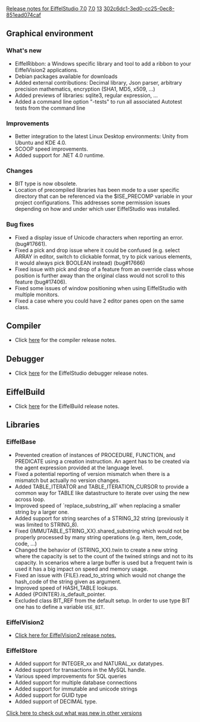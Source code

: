 [[Property:title|Release notes for EiffelStudio 7.0]]
[[Property:link_title|7.0]]
[[Property:weight|13]]
[[Property:uuid|302c6dc1-3ed0-cc25-0ec8-851ead074caf]]
==Graphical environment==

===What's new===
* EiffelRibbon: a Windows specific library and tool to add a ribbon to your EiffelVision2 applications.
* Debian packages available for downloads
* Added external contributions: Decimal library, Json parser, arbitrary precision mathematics, encryption (SHA1, MD5, x509, ...)
* Added previews of libraries: sqlite3, regular expression, ...
* Added a command line option "-tests" to run all associated Autotest tests from the command line

===Improvements===
* Better integration to the latest Linux Desktop environments: Unity from Ubuntu and KDE 4.0.
* SCOOP speed improvements.
* Added support for .NET 4.0 runtime.

===Changes===
* BIT type is now obsolete.
* Location of precompiled libraries has been mode to a user specific directory that can be referenced via the $ISE_PRECOMP variable in your project configurations. This addresses some permission issues depending on how and under which user EiffelStudio was installed.

===Bug fixes===
* Fixed a display issue of Unicode characters when reporting an error. (bug#17661).
* Fixed a pick and drop issue where it could be confused (e.g. select ARRAY in editor, switch to clickable format, try to pick various elements, it would always pick BOOLEAN instead) (bug#17666)
* Fixed issue with pick and drop of a feature from an override class whose position is further away than the original class would not scroll to this feature (bug#17406).
* Fixed some issues of window positioning when using EiffelStudio with multiple monitors.
* Fixed a case where you could have 2 editor panes open on the same class.

==Compiler==
* Click [[Major changes between ISE Eiffel 6.8 and ISE Eiffel 7.0|here]] for the compiler release notes.

==Debugger==
* Click [[Release notes for EiffelStudio 7.0 related to the debugger|here]]  for the EiffelStudio debugger release notes.

==EiffelBuild==
* Click [[EiffelBuild Version History|here]]  for the EiffelBuild release notes.

==Libraries==

===EiffelBase===
* Prevented creation of instances of PROCEDURE, FUNCTION, and PREDICATE using a creation instruction. An agent has to be created via the agent expression provided at the language level.
* Fixed a potential reporting of version mismatch when there is a mismatch but actually no version changes.
* Added TABLE_ITERATOR and TABLE_ITERATION_CURSOR to provide a common way for TABLE like datastructure to iterate over using the new across loop.
* Improved speed of `replace_substring_all' when replacing a smaller string by a larger one.
* Added support for string searches of a STRING_32 string (previously it was limited to STRING_8).
* Fixed {IMMUTABLE_STRING_XX}.shared_substring which would not be properly processed by many string operations (e.g. item, item_code, code, ...)
* Changed the behavior of {STRING_XX}.twin to create a new string where the capacity is set to the count of the twined strings and not to its capacity. In scenarios where a large buffer is used but a frequent twin is used it has a big impact on speed and memory usage.
* Fixed an issue with {FILE}.read_to_string which would not change the hash_code of the string given as argument.
* Improved speed of HASH_TABLE lookups.
* Added <e>{POINTER}.is_default_pointer</e>.
* Excluded class <e>BIT_REF</e> from the default setup. In order to use type <e>BIT</e> one has to define a variable <code>USE_BIT</code>.

===EiffelVision2===
* [[Revisions and Bug Fixes|Click here for EiffelVision2 release notes.]] 

===EiffelStore===
* Added support for INTEGER_xx and NATURAL_xx datatypes.
* Added support for transactions in the MySQL handle.
* Various speed improvements for SQL queries
* Added support for multiple database connections
* Added support for immutable and unicode strings
* Added support for GUID type
* Added support of DECIMAL type.


[[EiffelStudio release notes|Click here to check out what was new in other versions]]  

